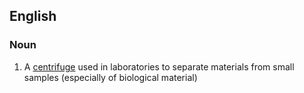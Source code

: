 ==English==

===Noun===
{{en-noun}}

# A [[centrifuge]] used in laboratories to separate materials from small samples (especially of biological material)